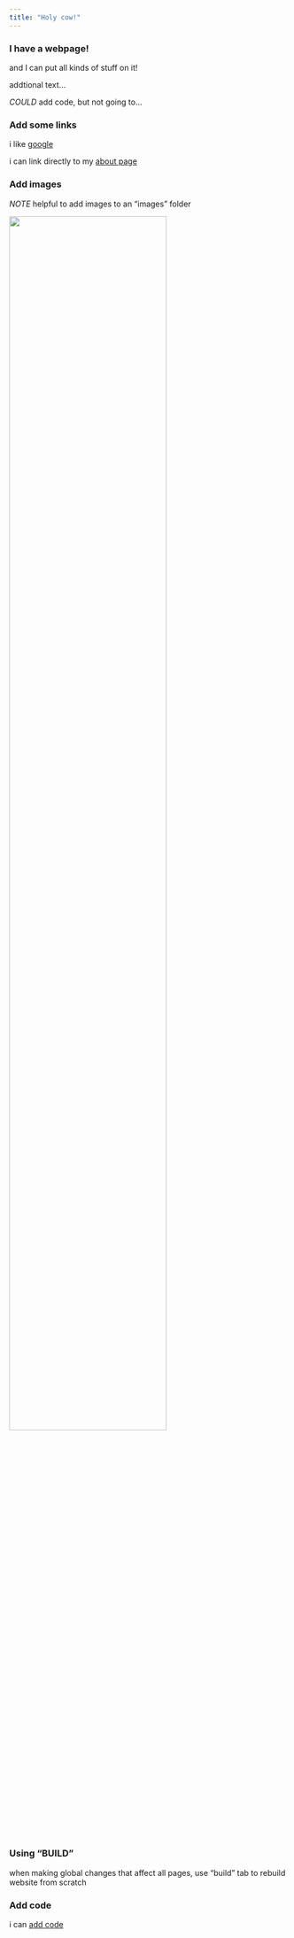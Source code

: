 ```yaml
---
title: "Holy cow!"
---
```


### I have a webpage!

and I can put all kinds of stuff on it!

addtional text...

*COULD* add code, but not going to...


### Add some links

i like [google](https://www.google.com)

i can link directly to my [about page](about.html)

### Add images

*NOTE* helpful to add images to an "images" folder 

<img src="images/trees.jpg" style="width:75%">

### Using "BUILD"

when making global changes that affect all pages, use "build" tab to rebuild website from scratch 

### Add code

i can [add code](code.html)


